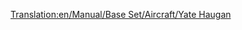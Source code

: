 [[Translation:en/Manual/Base Set/Aircraft/Yate Haugan]]
{{en/Manual/Base Set/Aircraft/Aircraft|Cost=153,808 (307.616)
|Speed=2,330 kph (1,448 MPH)
|Annual=7,031 (14.062) 	
|Designed=1968
|Lifespan=25
|Capacity=100 passengers & 20 bags of mail
|Description=The first supersonic plane. Astronomically high priced with high maintenance.
|Real-lifeWikilink=Concorde
|Real-life=BAC-Aërospatiale Concorde
}}